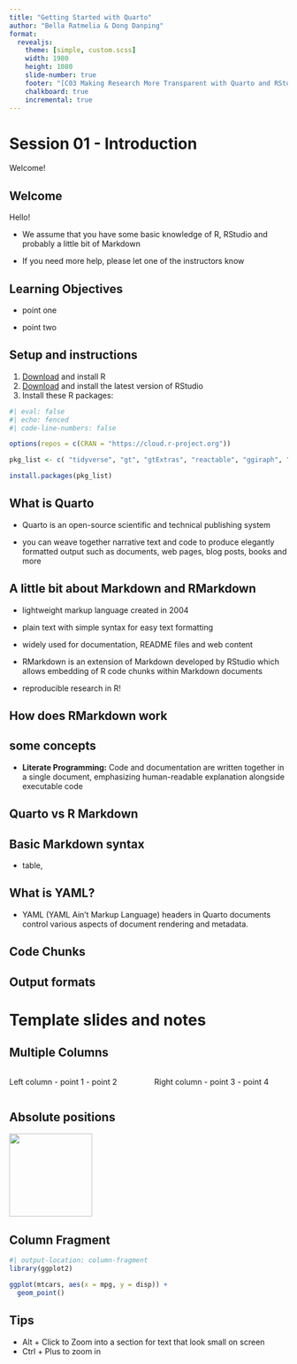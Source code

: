 ```yaml
---
title: "Getting Started with Quarto"
author: "Bella Ratmelia & Dong Danping"
format:
  revealjs: 
    theme: [simple, custom.scss]
    width: 1980
    height: 1080
    slide-number: true
    footer: "[C03 Making Research More Transparent with Quarto and RStudio](https://bellaratmelia.github.io/2024-fsci-quarto/)"
    chalkboard: true
    incremental: true
---
```


# Session 01 - Introduction

Welcome!

## Welcome

Hello!

-   We assume that you have some basic knowledge of R, RStudio and probably a little bit of Markdown

<!-- -->

-   If you need more help, please let one of the instructors know

## Learning Objectives

-   point one

-   point two

## Setup and instructions

1.  [Download](https://posit.co/download/rstudio-desktop/) and install R
2.  [Download](https://posit.co/download/rstudio-desktop/) and install the latest version of RStudio
3.  Install these R packages:

```r
#| eval: false
#| echo: fenced
#| code-line-numbers: false

options(repos = c(CRAN = "https://cloud.r-project.org"))

pkg_list <- c( "tidyverse", "gt", "gtExtras", "reactable", "ggiraph", "here", "quarto", "rmarkdown", "gtsummary", "palmerpenguins", "fs", "skimr" )

install.packages(pkg_list)
```

## What is Quarto

-   Quarto is an open-source scientific and technical publishing system

-   you can weave together narrative text and code to produce elegantly formatted output such as documents, web pages, blog posts, books and more

## A little bit about Markdown and RMarkdown

-   lightweight markup language created in 2004

-   plain text with simple syntax for easy text formatting

-   widely used for documentation, README files and web content

-   RMarkdown is an extension of Markdown developed by RStudio which allows embedding of R code chunks within Markdown documents

-   reproducible research in R!

## How does RMarkdown work

## some concepts

-   **Literate Programming:** Code and documentation are written together in a single document, emphasizing human-readable explanation alongside executable code

## Quarto vs R Markdown

## Basic Markdown syntax

-   table,

## What is YAML?

-   YAML (YAML Ain't Markup Language) headers in Quarto documents control various aspects of document rendering and metadata.

## Code Chunks

## Output formats

# Template slides and notes

## Multiple Columns

:::: {.columns}

::: {.column .fragment width="50%"}
Left column
- point 1
- point 2
:::

::: {.column .fragment width="50%"}
Right column
- point 3
- point 4
:::

::::
## Absolute positions
::: {.absolute bottom=25 left=100 .fragment}

![](images/howard-gentleman.jpeg){width=150 fig-alt="Howard dressed as a victorian gentleman"}

:::

## Column Fragment

```r
#| output-location: column-fragment
library(ggplot2)

ggplot(mtcars, aes(x = mpg, y = disp)) +
  geom_point()
```

## Tips
- Alt + Click to Zoom into a section for text that look small on screen
- Ctrl + Plus to zoom in

